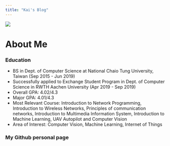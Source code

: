 ```yaml
---
title: "Kai's Blog"
---
```


![](kai.jpg)

# About Me
### Education
- BS in Dept. of Computer Science at National Chaio Tung University, Taiwan (Sep 2015 - Jun 2019)
- Successfully applied to Exchange Student Program in Dept. of Computer Science in RWTH Aachen University (Apr 2019 - Sep 2019)
- Overall GPA: 4.02/4.3
- Major GPA: 4.01/4.3
- Most Relevant Course: Introduction to Network Programming, Introduction to Wireless Networks, Principles of communication networks, Introduction to Multimedia Information System, Introduction to Machine Learning, UAV Autopilot and Computer Vision
- Area of Interest: Computer Vision, Machine Learning, Internet of Things

### My Github personal page
[My Github]: https://github.com/kai0122